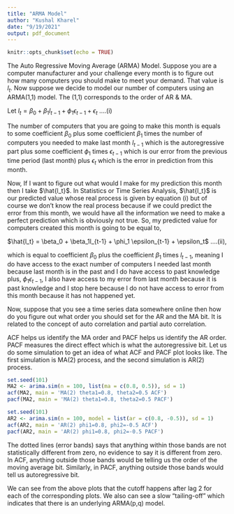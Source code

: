 ---
title: "ARMA Model"
author: "Kushal Kharel"
date: "9/19/2021"
output: pdf_document
---

```{r setup, include=FALSE}
knitr::opts_chunk$set(echo = TRUE)
```

The Auto Regressive Moving Average (ARMA) Model.
Suppose you are a computer manufacturer and your challenge every month is to figure out how many computers you should make to meet your demand. That value is $l_t$. Now suppose we decide to model our number of computers using an ARMA(1,1) model. The (1,1) corresponds to the order of AR & MA. 

Let $l_t = \beta_0 + \beta_1l_{t-1} + \phi_1 \epsilon_{t-1} + \epsilon_t$ ....(i)

The number of computers that you are going to make this month is equals to some coefficient $\beta_0$ plus some coefficient $\beta_1$ times the number of computers you needed to make last month $l_{t-1}$ which is the autoregressive part plus some coefficient $\phi_1$ times $\epsilon_{t-1}$ which is our error from the previous time period (last month) plus $\epsilon_t$ which is the error in prediction from this month. 

Now, If I want to figure out what would I make for my prediction this month then I take $\hat{l_t}$. In Statistics or Time Series Analysis, $\hat{l_t}$ is our predicted value whose real process is given by equation (i) but of course we don't know the real process because if we could predict the error from this month, we would have all the information we need to make a perfect prediction which is obviously not true. So, my predicted value for computers created this month is going to be equal to,

$\hat{l_t} = \beta_0 + \beta_1l_{t-1} + \phi_1 \epsilon_{t-1} + \epsilon_t$ ....(ii),

which is equal to coefficient $\beta_0$ plus the coefficient $\beta_1$ times $l_{t-1}$, meaning I do have access to the exact number of computers I needed last month because last month is in the past and I do have access to past knowledge plus, $\phi_1 \epsilon_{t-1}$, I also have access to my error from last month because it is past knowledge and I stop here because I do not have access to error from this month because it has not happened yet.

Now, suppose that you see a time series data somewhere online then how do you figure out what order you should set for the AR and the MA bit. It is related to the concept of auto correlation and partial auto correlation. 

ACF helps us identify the MA order and PACF helps us identify the AR order. PACF measures the direct effect which is what the autoregressive bit. Let us do some simulation to get an idea of what ACF and PACF plot looks like. The first simulation is MA(2) process, and the second simulation is AR(2) process.
```{r}
set.seed(101)
MA2 <- arima.sim(n = 100, list(ma = c(0.8, 0.5)), sd = 1)
acf(MA2, main = 'MA(2) theta1=0.8, theta2=0.5 ACF')
pacf(MA2, main = 'MA(2) theta1=0.8, theta2=0.5 PACF')

```
```{r}
set.seed(101)
AR2 <- arima.sim(n = 100, model = list(ar = c(0.8, -0.5)), sd = 1)
acf(AR2, main = 'AR(2) phi1=0.8, phi2=-0.5 ACF')
pacf(AR2, main = 'AR(2) phi1=0.8, phi2=-0.5 PACF')

```

The dotted lines (error bands) says that anything within those bands are not statistically different from zero, no evidence to say it is different from zero. In ACF, anything outside those bands would be telling us the order of the moving average bit. Similarly, in PACF, anything outside those bands would tell us autoregressive bit.

We can see from the above plots that the cutoff happens after lag 2 for each of the corresponding plots. We also can see a slow "tailing-off" which indicates that there is an underlying ARMA(p,q) model.


